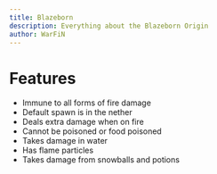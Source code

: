 ```yaml
---
title: Blazeborn
description: Everything about the Blazeborn Origin
author: WarFiN
---
```


# Features

- Immune to all forms of fire damage
- Default spawn is in the nether
- Deals extra damage when on fire
- Cannot be poisoned or food poisoned
- Takes damage in water
- Has flame particles
- Takes damage from snowballs and potions
